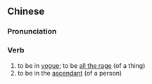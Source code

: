 ==Chinese==
{{zh-forms|s=行时}}

===Pronunciation===
{{zh-pron
|m=xíngshí
|c=hang4 si4
|mn=kiâⁿ-sî/qz,xm,zz:hêng-sî
|cat=v
}}

===Verb===
{{zh-verb}}

# to be in [[vogue]]; to be [[all the rage]] (of a thing)
# to be in the [[ascendant]] (of a person)